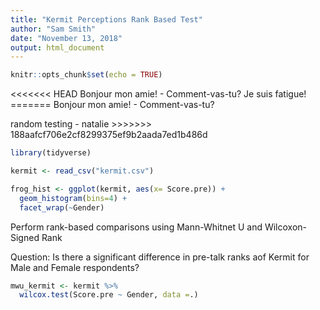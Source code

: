 ```yaml
---
title: "Kermit Perceptions Rank Based Test"
author: "Sam Smith"
date: "November 13, 2018"
output: html_document
---
```


```r
knitr::opts_chunk$set(echo = TRUE)
```

<<<<<<< HEAD
Bonjour mon amie! - Comment-vas-tu? Je suis fatigue!
=======
Bonjour mon amie! - Comment-vas-tu? 

random testing - natalie
>>>>>>> 188aafcf706e2cf8299375ef9b2aada7ed1b486d


```r
library(tidyverse)

kermit <- read_csv("kermit.csv")

frog_hist <- ggplot(kermit, aes(x= Score.pre)) +
  geom_histogram(bins=4) +
  facet_wrap(~Gender)
```
Perform rank-based comparisons using Mann-Whitnet U and Wilcoxon-Signed Rank

Question: Is there a significant difference in pre-talk ranks aof Kermit for Male and Female respondents? 

```r
mwu_kermit <- kermit %>% 
  wilcox.test(Score.pre ~ Gender, data =.)
```


